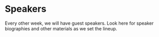 # Speakers

Every other week, we will have guest speakers. Look here for speaker biographies and other materials as we set the lineup.
